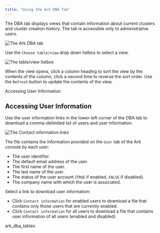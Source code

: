 ```yaml
---
title: "Using the Ark DBA Tab"
---
```


The DBA tab displays views that contain information about current clusters and cluster creation history. The tab is accessible only to administrative users.

![*The Ark DBA tab*](images/ark_dba_tab.png)

Use the `Choose table/view` drop down listbox to select a view.

![*The table/view listbox*](images/ark_dba_tab_drop_down.png)

When the view opens, click a column heading to sort the view by the contents of the column; click a second time to reverse the sort order. Use the `Refresh` button to update the contents of the view.

<div class="index">

Accessing User Information

</div>

## Accessing User Information

Use the user information links in the lower-left corner of the DBA tab to download a comma-delimited list of users and user information.

![*The Contact information links*](images/ark_dba_tab_user_info.png)

The file contains the information provided on the `User` tab of the Ark console by each user:

  - The user identifier.
  - The default email address of the user.
  - The first name of the user.
  - The last name of the user.
  - The status of the user account (`TRUE` if enabled, `FALSE` if disabled).
  - The company name with which the user is associated.

Select a link to download user information:

  - Click `Contact information` for enabled users to download a file that contains only those users that are currently enabled.
  - Click `Contact information` for all users to download a file that contains user information of all users (enabled and disabled).

<div class="toctree">

ark_dba_tables

</div>
